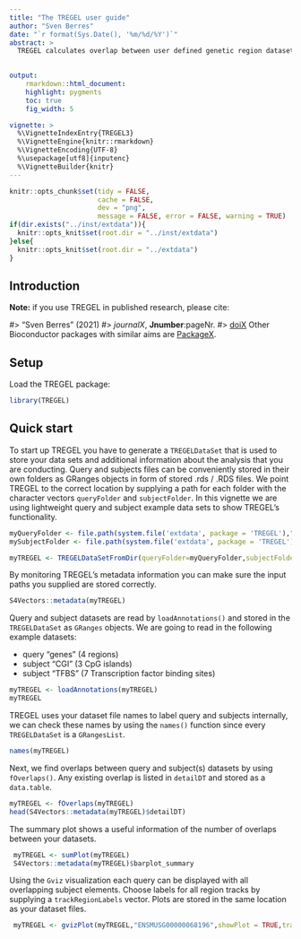 ```yaml
---
title: "The TREGEL user guide"
author: "Sven Berres"
date: "`r format(Sys.Date(), '%m/%d/%Y')`"
abstract: >
  TREGEL calculates overlap between user defined genetic region datasets. Any regions can be supplied i.e. genes, SNPs, or reads from sequencing experiments. Key numbers help analyse the extend of overlaps which can also be visualized at a genomic level. TREGEL package version: `r packageVersion("TREGEL")`

  
output:
    rmarkdown::html_document:
    highlight: pygments
    toc: true
    fig_width: 5

vignette: >
  %\VignetteIndexEntry{TREGEL3}
  %\VignetteEngine{knitr::rmarkdown}
  %\VignetteEncoding{UTF-8}
  %\usepackage[utf8]{inputenc}
  %\VignetteBuilder{knitr}
---
```


```r
knitr::opts_chunk$set(tidy = FALSE,
                      cache = FALSE,
                      dev = "png",
                      message = FALSE, error = FALSE, warning = TRUE)
if(dir.exists("../inst/extdata")){
  knitr::opts_knit$set(root.dir = "../inst/extdata")
}else{
  knitr::opts_knit$set(root.dir = "../extdata")
}
```	

## Introduction

**Note:** if you use TREGEL in published research, please cite:

#> "Sven Berres" (2021)
#> *journalX*, **Jnumber**:pageNr.
#> [doiX](http://linkX)
Other Bioconductor packages with similar aims are
[PackageX](http://linkX/linkX).

## Setup

Load the TREGEL package: 

```r
library(TREGEL)

```
## Quick start

To start up TREGEL you have to generate a `TREGELDataSet` that is used to store your data sets and additional information about the analysis that you are conducting. Query and subjects files can be conveniently stored in their own folders as GRanges objects in form of stored .rds / .RDS files. We point TREGEL to the correct location by supplying a path for each folder with the character vectors `queryFolder` and `subjectFolder`. In this vignette we are using lightweight query and subject example data sets to show TREGEL's functionality.

```r
myQueryFolder <- file.path(system.file('extdata', package = 'TREGEL'),"query")
mySubjectFolder <- file.path(system.file('extdata', package = 'TREGEL'),"subject")

myTREGEL <- TREGELDataSetFromDir(queryFolder=myQueryFolder,subjectFolder=mySubjectFolder)
```
By monitoring TREGEL's metadata information you can make sure the input paths you supplied are stored correctly.
```r
S4Vectors::metadata(myTREGEL)
```
Query and subject datasets are read by `loadAnnotations()` and stored in the `TREGELDataSet` as `GRanges` objects.
We are going to read in the following example datasets:

* query "genes" (4 regions) 
* subject "CGI" (3 CpG islands)
* subject "TFBS" (7 Transcription factor binding sites) 
```r
myTREGEL <- loadAnnotations(myTREGEL)
myTREGEL
```
TREGEL uses your dataset file names to label query and subjects internally, we can check these names by using the `names()` function since every `TREGELDataSet` is a `GRangesList`. 
```r
names(myTREGEL)
```
Next, we find overlaps between query and subject(s) datasets by using `fOverlaps()`. Any existing overlap is listed in `detailDT` and stored as a `data.table`.
```r
myTREGEL <- fOverlaps(myTREGEL)
head(S4Vectors::metadata(myTREGEL)$detailDT)
```


The summary plot shows a useful information of the number of overlaps between your datasets. 
```r
 myTREGEL <- sumPlot(myTREGEL)
 S4Vectors::metadata(myTREGEL)$barplot_summary
```
Using the `Gviz` visualization each query can be displayed with all overlapping subject elements. Choose labels for all region tracks by supplying a `trackRegionLabels` vector. Plots are stored in the same location as your dataset files.
```r
 myTREGEL <- gvizPlot(myTREGEL,"ENSMUSG00000068196",showPlot = TRUE,trackRegionLabels = setNames(c("name","ID","name"),c("genes","CGI","TFBS")))
```





